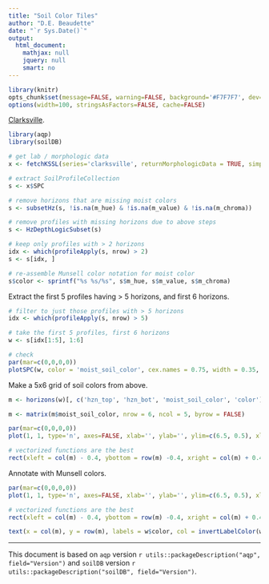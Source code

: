 ```yaml
---
title: "Soil Color Tiles"
author: "D.E. Beaudette"
date: "`r Sys.Date()`"
output:
  html_document:
    mathjax: null
    jquery: null
    smart: no
---
```

  
```r
library(knitr)
opts_chunk$set(message=FALSE, warning=FALSE, background='#F7F7F7', dev='svglite', tidy=FALSE, verbose=FALSE, cache = FALSE, fig.align = 'center')
options(width=100, stringsAsFactors=FALSE, cache=FALSE)
```

[Clarksville](https://casoilresource.lawr.ucdavis.edu/sde/?series=clarksville).
```r
library(aqp)
library(soilDB)

# get lab / morphologic data
x <- fetchKSSL(series='clarksville', returnMorphologicData = TRUE, simplifyColors = TRUE)

# extract SoilProfileCollection
s <- x$SPC

# remove horizons that are missing moist colors
s <- subsetHz(s, !is.na(m_hue) & !is.na(m_value) & !is.na(m_chroma))

# remove profiles with missing horizons due to above steps
s <- HzDepthLogicSubset(s)

# keep only profiles with > 2 horizons
idx <- which(profileApply(s, nrow) > 2)
s <- s[idx, ]

# re-assemble Munsell color notation for moist color
s$color <- sprintf("%s %s/%s", s$m_hue, s$m_value, s$m_chroma)
```

Extract the first 5 profiles having > 5 horizons, and first 6 horizons.
```r
# filter to just those profiles with > 5 horizons
idx <- which(profileApply(s, nrow) > 5)

# take the first 5 profiles, first 6 horizons
w <- s[idx[1:5], 1:6]

# check
par(mar=c(0,0,0,0))
plotSPC(w, color = 'moist_soil_color', cex.names = 0.75, width = 0.35, name.style = 'center-center', plot.depth.axis = FALSE, hz.depths = TRUE, fixLabelCollisions = TRUE, hz.depths.offset = 0.06)
```

Make a 5x6 grid of soil colors from above.
```r
m <- horizons(w)[, c('hzn_top', 'hzn_bot', 'moist_soil_color', 'color')]

m <- matrix(m$moist_soil_color, nrow = 6, ncol = 5, byrow = FALSE)

par(mar=c(0,0,0,0))
plot(1, 1, type='n', axes=FALSE, xlab='', ylab='', ylim=c(6.5, 0.5), xlim=c(0.5, 5.5), asp = 1)

# vectorized functions are the best
rect(xleft = col(m) - 0.4, ybottom = row(m) -0.4, xright = col(m) + 0.4, ytop = row(m) + 0.4, col = m, border = NA)
```

Annotate with Munsell colors.
```r
par(mar=c(0,0,0,0))
plot(1, 1, type='n', axes=FALSE, xlab='', ylab='', ylim=c(6.5, 0.5), xlim=c(0.5, 5.5), asp = 1)

# vectorized functions are the best
rect(xleft = col(m) - 0.4, ybottom = row(m) -0.4, xright = col(m) + 0.4, ytop = row(m) + 0.4, col = m, border = NA)

text(x = col(m), y = row(m), labels = w$color, col = invertLabelColor(w$moist_soil_color), cex = 0.66, font = 3)
```

----------------------------
This document is based on `aqp` version `r utils::packageDescription("aqp", field="Version")` and `soilDB` version `r utils::packageDescription("soilDB", field="Version")`.
